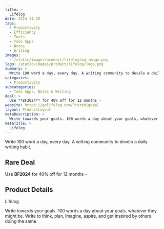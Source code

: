 ```yaml
---
title: >
  Lifelog
date: 2024-11-25
tags:
  - Productivity
  - Efficiency
  - Tools
  - Todo Apps
  - Notes
  - Writing
images:
  - /static/images/product/lifelog/og-image.png
logo: /static/images/product/lifelog/logo.png
summary: >
  Write 100 word a day, every day. A writing community to develo a daily writing habit.
categories:
  - Productivity
subcategories:
  - Todo Apps, Notes & Writing
deal: >
  Use **BF2024** for 40% off for 12 months -
website: https://golifelog.com/?rarebigdeal
layout: ProductLayout
metaDescription: >
  Write towards your goals. 100 words a day about your goals, whatever they might be. Write to think, plan, imagine, aspire, and get inspired by others doing the same.
metaTitle: >
  Lifelog
---
```

Write 100 word a day, every day. A writing community to develo a daily writing habit.

## Rare Deal

Use **BF2024** for 40% off for 12 months -

## Product Details

Lifelog

Write towards your goals. 100 words a day about your goals, whatever they might be. Write to think, plan, imagine, aspire, and get inspired by others doing the same.
